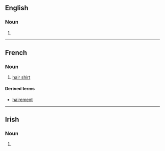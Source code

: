 {{also|Haire|häire|Häire}}

==English==

===Noun===
{{en-noun|~}}

# {{obsolete spelling of|hair|lang=en}}

----

==French==

===Noun===
{{fr-noun|f}}

# [[hair shirt]]

====Derived terms====
* [[hairement]]

----

==Irish==

===Noun===
{{head|ga|mutated noun}}

# {{h-prothesis of|aire|lang=ga}}
